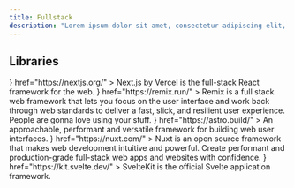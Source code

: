 ```yaml
---
title: Fullstack
description: "Lorem ipsum dolor sit amet, consectetur adipiscing elit, sed do eiusmod tempor incididunt ut labore et dolore magna aliqua."
---
```



## Libraries

<CardGroup cols={2}>
   <Card
    title="Next.js"
     icon={<img src='/logo/nextjs.svg' alt="nextjs Logo" />}
    href="https://nextjs.org/"
  >
  Next.js by Vercel is the full-stack React framework for the web.
  </Card>
    <Card
    title="Remix"
        icon={<img src='/logo/remix.svg' alt="remix Logo" />}
    href="https://remix.run/"
  >
  Remix is a full stack web framework that lets you focus on the user interface and work back through web standards to deliver a fast, slick, and resilient user experience. People are gonna love using your stuff.
  </Card>
   <Card
    title="Astro"
        icon={<img src='/logo/astro-dark.svg' alt="Astro Logo" />}
    href="https://astro.build/"
  >
  An approachable, performant and versatile framework for building web user interfaces.
  </Card>
   <Card
    title="Nuxt"
        icon={<img src='/logo/nuxt.svg' alt="Nuxt Logo" />}
    href="https://nuxt.com/"
  >
  Nuxt is an open source framework that makes web development intuitive and powerful. Create performant and production-grade full-stack web apps and websites with confidence.
  </Card>
    <Card
    title="SvelteKit"
        icon={<img src='/logo/svelte.svg' alt="svelte Logo" />}
    href="https://kit.svelte.dev/"
  >
  SvelteKit is the official Svelte application framework.
  </Card>

</CardGroup>